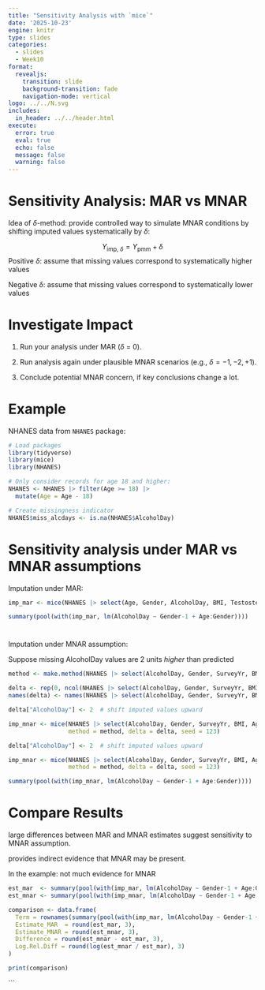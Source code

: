 ```yaml
---
title: "Sensitivity Analysis with `mice`"
date: '2025-10-23'
engine: knitr
type: slides
categories:
  - slides
  - Week10
format:
  revealjs:
    transition: slide
    background-transition: fade
    navigation-mode: vertical
logo: ../../N.svg
includes:
  in_header: ../../header.html
execute:
  error: true
  eval: true
  echo: false
  message: false
  warning: false
---
```


# Sensitivity Analysis: MAR vs MNAR

Idea of $\delta$-method:
provide  controlled way to simulate MNAR conditions by shifting imputed values systematically by $\delta$:
  
$$
Y_{\text{imp, }\delta} = Y_\text{pmm} + \delta
$$
Positive $\delta$: assume that missing values correspond to systematically  higher values

Negative $\delta$: assume that missing values correspond to systematically  lower values

# Investigate Impact


1. Run your analysis under MAR ($\delta$ = 0).

2. Run analysis again under plausible MNAR scenarios (e.g., $\delta = −1, −2, +1$).

3. Conclude potential MNAR concern, if key conclusions change a lot.

# Example

NHANES data from `NHANES` package: 

```r
# Load packages
library(tidyverse)
library(mice)
library(NHANES)

# Only consider records for age 18 and higher:
NHANES <- NHANES |> filter(Age >= 18) |>
  mutate(Age = Age - 18)

# Create missingness indicator 
NHANES$miss_alcdays <- is.na(NHANES$AlcoholDay)
```

# Sensitivity analysis under MAR vs MNAR assumptions

Imputation under MAR: 

```r
imp_mar <- mice(NHANES |> select(Age, Gender, AlcoholDay, BMI, Testosterone, HHIncomeMid, TotChol) |> mutate(UnderAge = Age < 21), m = 5, method = "pmm", seed = 123)
```

```r
summary(pool(with(imp_mar, lm(AlcoholDay ~ Gender-1 + Age:Gender))))
```

# 
Imputation under MNAR assumption:

Suppose missing AlcoholDay values are 2 units *higher* than predicted

```r
method <- make.method(NHANES |> select(AlcoholDay, Gender, SurveyYr, BMI, Age, HHIncomeMid, TotChol, Testosterone))

delta <- rep(0, ncol(NHANES |> select(AlcoholDay, Gender, SurveyYr, BMI, Age, HHIncomeMid, TotChol, Testosterone)))
names(delta) <- names(NHANES |> select(AlcoholDay, Gender, SurveyYr, BMI, Age, HHIncomeMid, TotChol, Testosterone))
```

```r
delta["AlcoholDay"] <- 2  # shift imputed values upward

imp_mnar <- mice(NHANES |> select(AlcoholDay, Gender, SurveyYr, BMI, Age, HHIncomeMid, TotChol, Testosterone),
                 method = method, delta = delta, seed = 123)
```

```r
delta["AlcoholDay"] <- 2  # shift imputed values upward

imp_mnar <- mice(NHANES |> select(AlcoholDay, Gender, SurveyYr, BMI, Age, HHIncomeMid, TotChol, Testosterone),
                 method = method, delta = delta, seed = 123)
```


```r
summary(pool(with(imp_mnar, lm(AlcoholDay ~ Gender-1 + Age:Gender))))
```


# Compare Results


large differences between MAR and MNAR estimates suggest sensitivity to MNAR assumption. 

provides indirect evidence that MNAR may be present.

In the example: not much evidence for MNAR

```r
est_mar  <- summary(pool(with(imp_mar, lm(AlcoholDay ~ Gender-1 + Age:Gender))))$estimate
est_mnar <- summary(pool(with(imp_mnar, lm(AlcoholDay ~ Gender-1 + Age:Gender))))$estimate

comparison <- data.frame(
  Term = rownames(summary(pool(with(imp_mar, lm(AlcoholDay ~ Gender-1 + Age:Gender))))),
  Estimate_MAR  = round(est_mar, 3),
  Estimate_MNAR = round(est_mnar, 3),
  Difference = round(est_mnar - est_mar, 3),
  Log.Rel.Diff = round(log(est_mnar / est_mar), 3)
)

print(comparison)
```


```
